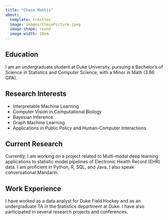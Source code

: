 ```yaml
---
title: "Chase Mathis"
about:
  template: trestles
  image: images/ChasePicture.jpeg
  image-shape: round
  image-width: 18em
---
```


## Education
I am an undergraduate student at Duke University, pursuing a Bachelor's of Science in Statistics and Computer Science, with a Minor in Math (3.86 GPA).

## Research Interests

-   Interpretable Machine Learning
-   Computer Vision in Computational Biology
-   Bayesian Inference
-   Graph Machine Learning
-   Applications in Public Policy and Human-Computer Interactions

## Current Research 
Currently, I am working on a project related to Multi-modal deep learning applications to statistic model pipelines of Electronic Health Record (EHR) data. I am proficient in Python, R, SQL, and Java. I also speak conversational Mandarin.

## Work Experience
I have worked as a data analyst for Duke Field Hockey and as an undergraduate TA in the Statistics department at Duke. I have also participated in several research projects and conferences.





